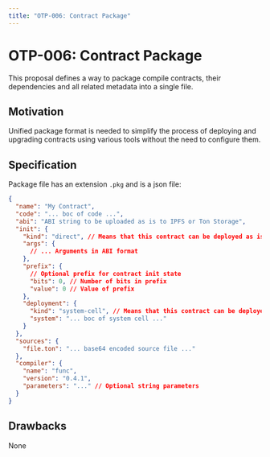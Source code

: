 ```yaml
---
title: "OTP-006: Contract Package"
---
```


# OTP-006: Contract Package

This proposal defines a way to package compile contracts, their dependencies and all related metadata into a single file.

## Motivation

Unified package format is needed to simplify the process of deploying and upgrading contracts using various tools without the need to configure them.

## Specification

Package file has an extension `.pkg` and is a json file:

```json
{
  "name": "My Contract",
  "code": "... boc of code ...",
  "abi": "ABI string to be uploaded as is to IPFS or Ton Storage",
  "init": {
    "kind": "direct", // Means that this contract can be deployed as is
    "args": {
      // ... Arguments in ABI format
    },
    "prefix": {
      // Optional prefix for contract init state
      "bits": 0, // Number of bits in prefix
      "value": 0 // Value of prefix
    },
    "deployment": {
      "kind": "system-cell", // Means that this contract can be deployed as is
      "system": "... boc of system cell ..."
    }
  },
  "sources": {
    "file.ton": "... base64 encoded source file ..."
  },
  "compiler": {
    "name": "func",
    "version": "0.4.1",
    "parameters": "..." // Optional string parameters
  }
}
```

## Drawbacks

None
